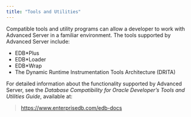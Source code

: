 ```yaml
---
title: "Tools and Utilities"
---
```


Compatible tools and utility programs can allow a developer to work with Advanced Server in a familiar environment. The tools supported by Advanced Server include:

  - EDB*Plus
  - EDB*Loader
  - EDB*Wrap
  - The Dynamic Runtime Instrumentation Tools Architecture (DRITA)

For detailed information about the functionality supported by Advanced Server, see the *Database Compatibility for Oracle Developer’s Tools and Utilities Guide*, available at:

> <https://www.enterprisedb.com/edb-docs>
